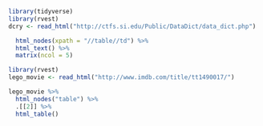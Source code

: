 ```r
library(tidyverse)
library(rvest)
dcry <- read_html("http://ctfs.si.edu/Public/DataDict/data_dict.php")

  html_nodes(xpath = "//table//td") %>%
  html_text() %>% 
  matrix(ncol = 5)


```


```r
library(rvest)
lego_movie <- read_html("http://www.imdb.com/title/tt1490017/")
```

```r
lego_movie %>%
  html_nodes("table") %>%
  .[[2]] %>%
  html_table()
```



